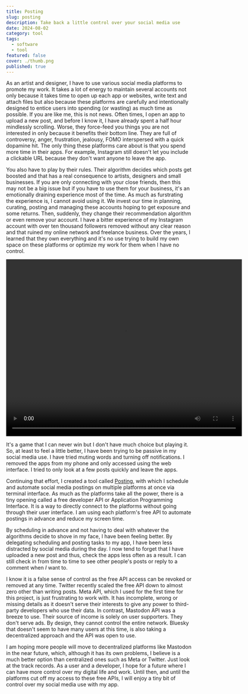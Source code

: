 ```yaml
---
title: Posting
slug: posting
description: Take back a little control over your social media use
date: 2024-08-02
category: tool
tags:
  - software
  - tool
featured: false
cover: ./thumb.png
published: true
---
```



As an artist and designer, I have to use various social media platforms to promote my work. It takes a lot of energy to maintain several accounts not only because it takes time to open up each app or websites, write text and attach files but also because these platforms are carefully and intentionally designed to entice users into spending (or wasting) as much time as possible. If you are like me, this is not news. Often times, I open an app to upload a new post, and before I know it, I have already spent a half hour mindlessly scrolling. Worse, they force-feed you things you are not interested in only because it benefits their bottom line. They are full of controversy, anger, frustration, jealousy, FOMO interspersed with a quick dopamine hit. The only thing these platforms care about is that you spend more time in their apps. For example, Instagram still doesn't let you include a clickable URL because they don't want anyone to leave the app.

You also have to play by their rules. Their algorithm decides which posts get boosted and that has a real consequence to artists, designers and small businesses. If you are only connecting with your close friends, then this may not be a big issue but if you have to use them for your business, it's an emotionally draining experience most of the time. As much as furstrating the experience is, I cannot avoid using it. We invest our time in planning, curating, posting and managing these accounts hoping to get exposure and some returns. Then, suddenly, they change their recommendation algorithm or even remove your account. I have a bitter experience of my Instagram account with over ten thousand followers removed without any clear reason and that ruined my online network and freelance business. Over the years, I learned that they own everything and it's no use trying to build my own space on these platforms or optimize my work for them when I have no control.

<GC start={4} end={10} class="mb-12">
  <Video src={vid1} width="640" height="480" />
</GC>

It's a game that I can never win but I don't have much choice but playing it. So, at least to feel a little better, I have been trying to be passive in my social media use. I have tried muting words and turning off notifications. I removed the apps from my phone and only accessed using the web interface. I tried to only look at a few posts quickly and leave the apps.

Continuing that effort, I created a tool called [Posting](https://github.com/cdaein/posting), with which I schedule and automate social media postings on multiple platforms at once via terminal interface. As much as the platforms take all the power, there is a tiny opening called a free developer API or Application Programming Interface. It is a way to directly connect to the platforms without going through their user interface. I am using each platform's free API to automate postings in advance and reduce my screen time.

By scheduling in advance and not having to deal with whatever the algorithms decide to shove in my face, I have been feeling better. By delegating scheduling and posting tasks to my app, I have been less distracted by social media during the day. I now tend to forget that I have uploaded a new post and thus, check the apps less often as a result. I can still check in from time to time to see other people's posts or reply to a comment when _I_ want to.

I know it is a false sense of control as the free API access can be revoked or removed at any time. Twitter recently scaled the free API down to almost zero other than writing posts. Meta API, which I used for the first time for this project, is just frustrating to work with. It has incomplete, wrong or missing details as it doesn't serve their interests to give any power to third-party developers who use their data. In contrast, Mastodon API was a breeze to use. Their source of income is solely on user supporters. They don't serve ads. By design, they cannot control the entire network. Bluesky that doesn't seem to have many users at this time, is also taking a decentralized approach and the API was open to use.

I am hoping more people will move to decentralized platforms like Mastodon in the near future, which, although it has its own problems, I believe is a much better option than centralized ones such as Meta or Twitter. Just look at the track records. As a user and a developer, I hope for a future where I can have more control over my digital life and work. Until then, and until the platforms cut off my access to these free APIs, I will enjoy a tiny bit of control over my social media use with my app.
